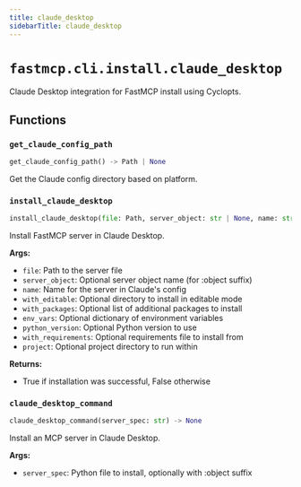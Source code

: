 ```yaml
---
title: claude_desktop
sidebarTitle: claude_desktop
---
```


# `fastmcp.cli.install.claude_desktop`


Claude Desktop integration for FastMCP install using Cyclopts.

## Functions

### `get_claude_config_path` <sup><a href="https://github.com/pchaganti/gx-fast-mcp/blob/main/src/fastmcp/cli/install/claude_desktop.py#L19" target="_blank"><Icon icon="github" style="width: 14px; height: 14px;" /></a></sup>

```python
get_claude_config_path() -> Path | None
```


Get the Claude config directory based on platform.


### `install_claude_desktop` <sup><a href="https://github.com/pchaganti/gx-fast-mcp/blob/main/src/fastmcp/cli/install/claude_desktop.py#L37" target="_blank"><Icon icon="github" style="width: 14px; height: 14px;" /></a></sup>

```python
install_claude_desktop(file: Path, server_object: str | None, name: str) -> bool
```


Install FastMCP server in Claude Desktop.

**Args:**
- `file`: Path to the server file
- `server_object`: Optional server object name (for \:object suffix)
- `name`: Name for the server in Claude's config
- `with_editable`: Optional directory to install in editable mode
- `with_packages`: Optional list of additional packages to install
- `env_vars`: Optional dictionary of environment variables
- `python_version`: Optional Python version to use
- `with_requirements`: Optional requirements file to install from
- `project`: Optional project directory to run within

**Returns:**
- True if installation was successful, False otherwise


### `claude_desktop_command` <sup><a href="https://github.com/pchaganti/gx-fast-mcp/blob/main/src/fastmcp/cli/install/claude_desktop.py#L143" target="_blank"><Icon icon="github" style="width: 14px; height: 14px;" /></a></sup>

```python
claude_desktop_command(server_spec: str) -> None
```


Install an MCP server in Claude Desktop.

**Args:**
- `server_spec`: Python file to install, optionally with \:object suffix

